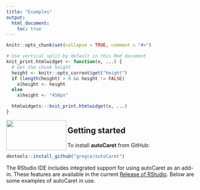 ```yaml
---
title: "Examples"
output:
  html_document:
    toc: true
---
```


```r

knitr::opts_chunk$set(collapse = TRUE, comment = "#>")

# Use vertical split by default in this Rmd document
knit_print.htmlwidget <- function(x, ...) {
  # Get the chunk height
  height <- knitr::opts_current$get("height")
  if (length(height) > 0 && height != FALSE)
    x$height <- height
  else
    x$height <- "450px"

  htmlwidgets:::knit_print.htmlwidget(x, ...)
}
```

<img src="images/autoCaretlogo.png" id="overview-image" width=160 height=80 align="left"/>


## Getting started

To install **autoCaret** from GitHub:

```r
devtools::install_github("gregce/autoCaret")
```

The RStudio IDE includes integrated support for using autoCaret as an add-in. These features are available in the current [Release of RStudio](https://www.rstudio.com/products/rstudio/download/).
Below are some examples of autoCaret in use. 